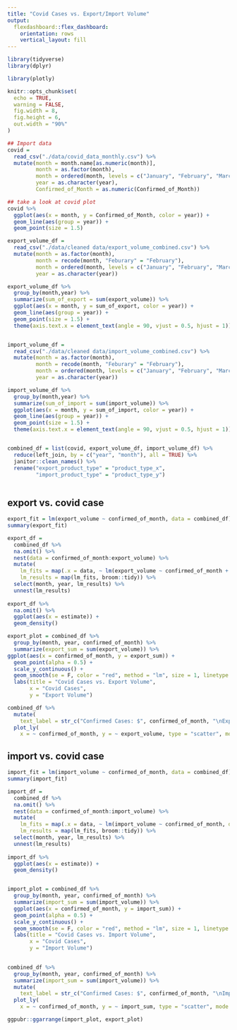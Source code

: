 ```yaml
---
title: "Covid Cases vs. Export/Import Volume"
output: 
  flexdashboard::flex_dashboard:
    orientation: rows
    vertical_layout: fill
---
```


```r
library(tidyverse)
library(dplyr)

library(plotly)

knitr::opts_chunk$set(
  echo = TRUE,
  warning = FALSE,
  fig.width = 8,
  fig.height = 6,
  out.width = "90%"
)
```


```r
## Import data 
covid = 
  read_csv("./data/covid_data_monthly.csv") %>% 
  mutate(month = month.name[as.numeric(month)],
         month = as.factor(month),
         month = ordered(month, levels = c("January", "February", "March", "April", "May", "June", "July", "August", "September", "October", "November", "December")),
         year = as.character(year),
         Confirmed_of_Month = as.numeric(Confirmed_of_Month))

## take a look at covid plot 
covid %>% 
  ggplot(aes(x = month, y = Confirmed_of_Month, color = year)) + 
  geom_line(aes(group = year)) +
  geom_point(size = 1.5)

export_volume_df = 
  read_csv("./data/cleaned data/export_volume_combined.csv") %>% 
  mutate(month = as.factor(month),
         month = recode(month, "Feburary" = "February"),
         month = ordered(month, levels = c("January", "February", "March", "April", "May", "June", "July", "August", "September", "October", "November", "December")),
         year = as.character(year))

export_volume_df %>% 
  group_by(month,year) %>% 
  summarize(sum_of_export = sum(export_volume)) %>% 
  ggplot(aes(x = month, y = sum_of_export, color = year)) + 
  geom_line(aes(group = year)) +
  geom_point(size = 1.5) +
  theme(axis.text.x = element_text(angle = 90, vjust = 0.5, hjust = 1))


import_volume_df = 
  read_csv("./data/cleaned data/import_volume_combined.csv") %>% 
  mutate(month = as.factor(month),
         month = recode(month, "Feburary" = "February"),
         month = ordered(month, levels = c("January", "February", "March", "April", "May", "June", "July", "August", "September", "October", "November", "December")),
         year = as.character(year))

import_volume_df %>% 
  group_by(month,year) %>% 
  summarize(sum_of_import = sum(import_volume)) %>% 
  ggplot(aes(x = month, y = sum_of_import, color = year)) + 
  geom_line(aes(group = year)) +
  geom_point(size = 1.5) + 
  theme(axis.text.x = element_text(angle = 90, vjust = 0.5, hjust = 1))


combined_df = list(covid, export_volume_df, import_volume_df) %>% 
  reduce(left_join, by = c("year", "month"), all = TRUE) %>%
  janitor::clean_names() %>% 
  rename("export_product_type" = "product_type_x",
         "import_product_type" = "product_type_y") 



```


## export vs. covid case 

```r
export_fit = lm(export_volume ~ confirmed_of_month, data = combined_df)
summary(export_fit)

export_df = 
  combined_df %>% 
  na.omit() %>% 
  nest(data = confirmed_of_month:export_volume) %>% 
  mutate(
    lm_fits = map(.x = data, ~ lm(export_volume ~ confirmed_of_month + deaths_of_month, data = .x)),
    lm_results = map(lm_fits, broom::tidy)) %>% 
  select(month, year, lm_results) %>% 
  unnest(lm_results) 
  
export_df %>% 
  na.omit() %>% 
  ggplot(aes(x = estimate)) +
  geom_density()

export_plot = combined_df %>% 
  group_by(month, year, confirmed_of_month) %>% 
  summarize(export_sum = sum(export_volume)) %>% 
ggplot(aes(x = confirmed_of_month, y = export_sum)) +
  geom_point(alpha = 0.5) +
  scale_y_continuous() +
  geom_smooth(se = F, color = "red", method = "lm", size = 1, linetype = 2) +
  labs(title = "Covid Cases vs. Export Volume", 
       x = "Covid Cases", 
       y = "Export Volume")

combined_df %>% 
  mutate(
    text_label = str_c("Confirmed Cases: $", confirmed_of_month, "\nExport Volume: ", export_volume)) %>% 
  plot_ly(
    x = ~ confirmed_of_month, y = ~ export_volume, type = "scatter", mode = "markers", color = ~month, text = ~text_label, alpha = 0.5)


```


## import vs. covid case 

```r
import_fit = lm(import_volume ~ confirmed_of_month, data = combined_df)
summary(import_fit)

import_df = 
  combined_df %>% 
  na.omit() %>% 
  nest(data = confirmed_of_month:import_volume) %>% 
  mutate(
    lm_fits = map(.x = data, ~ lm(import_volume ~ confirmed_of_month, data = .x), na.action = na.omit()),
    lm_results = map(lm_fits, broom::tidy)) %>% 
  select(month, year, lm_results) %>% 
  unnest(lm_results) 
  
import_df %>% 
  ggplot(aes(x = estimate)) +
  geom_density()


import_plot = combined_df %>% 
  group_by(month, year, confirmed_of_month) %>% 
  summarize(import_sum = sum(import_volume)) %>% 
  ggplot(aes(x = confirmed_of_month, y = import_sum)) +
  geom_point(alpha = 0.5) +
  scale_y_continuous() +
  geom_smooth(se = F, color = "red", method = "lm", size = 1, linetype = 2) +
  labs(title = "Covid Cases vs. Import Volume", 
       x = "Covid Cases", 
       y = "Import Volume")
  

combined_df %>% 
  group_by(month, year, confirmed_of_month) %>% 
  summarize(import_sum = sum(import_volume)) %>% 
  mutate(
    text_label = str_c("Confirmed Cases: $", confirmed_of_month, "\nImport Volume: ", import_sum)) %>% 
  plot_ly(
    x = ~ confirmed_of_month, y = ~ import_sum, type = "scatter", mode = "markers", color = ~month, text = ~text_label, alpha = 0.5)
```

```r
ggpubr::ggarrange(import_plot, export_plot)
```

